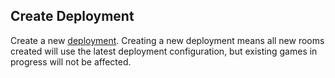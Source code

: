 
## Create Deployment

<OperationInfo method='post' path='/deployments/v1/{appId}/create/{buildId}' />

Create a new [deployment](https://hathora.dev/docs/concepts/hathora-entities#deployment). Creating a new deployment means all new rooms created will use the latest deployment configuration, but existing games in progress will not be affected.
